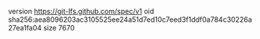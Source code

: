 version https://git-lfs.github.com/spec/v1
oid sha256:aea8096203ac3105525ee24a51d7ed10c7eed3f1ddf0a784c30226a27ea1fa04
size 7670
